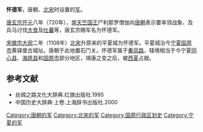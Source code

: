 '''怀德军'''，唐朝、[[北宋|北宋]]时设置的[[军_(行政区划)|军]]。

[[唐玄宗|唐玄宗]][[开元|开元]]八年（720年），[[南印度|南天竺]][[国王|国王]]尸利那罗僧伽向[[唐朝|唐朝]]表示要率领战象、及兵马讨伐[[大食|大食]]及[[吐蕃|吐蕃]]等，唐玄宗赐军名为怀德军。

[[宋徽宗|宋徽宗]][[大观|大观]]二年（1108年）[[北宋|北宋]]升原来的平夏城为怀德军。平夏城治今[[宁夏|宁夏]][[固原市|固原市]]黄铎堡古城址。唐朝于此地置石门关。怀德军属于[[秦凤路|秦凤路]]，辖境相当于今宁夏[[同心县|同心县]]、[[海原县|海原县]]和[[固原市|固原市]]部分地区，靖康之变之后，被[[西夏|西夏]]占据。

==参考文献==
*丝绸之路文化大辞典.红旗出版社.1995
*中国历史大辞典·上卷.上海辞书出版社.2000
[[Category:唐朝的军|Category:唐朝的军]] 
[[Category:北宋的军|Category:北宋的军]] 
[[Category:固原行政区划史|Category:固原行政区划史]]
[[Category:宁夏的军|Category:宁夏的军]]